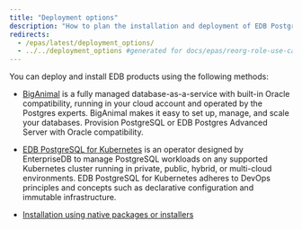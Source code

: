 ```yaml
---
title: "Deployment options"
description: "How to plan the installation and deployment of EDB Postgres Advanced Server"
redirects:
  - /epas/latest/deployment_options/
  - ../../deployment_options #generated for docs/epas/reorg-role-use-case-mode
---
```


You can deploy and install EDB products using the following methods:

- [BigAnimal](/biganimal/latest) is a fully managed database-as-a-service with built-in Oracle compatibility, running in your cloud account and operated by the Postgres experts. BigAnimal makes it easy to set up, manage, and scale your databases. Provision PostgreSQL or EDB Postgres Advanced Server with Oracle compatibility.

- [EDB PostgreSQL for Kubernetes](/postgres_for_kubernetes/latest/) is an operator designed by EnterpriseDB to manage PostgreSQL workloads on any supported Kubernetes cluster running in private, public, hybrid, or multi-cloud environments. EDB PostgreSQL for Kubernetes adheres to DevOps principles and concepts such as declarative configuration and immutable infrastructure.

- [Installation using native packages or installers](/epas/latest/installing)